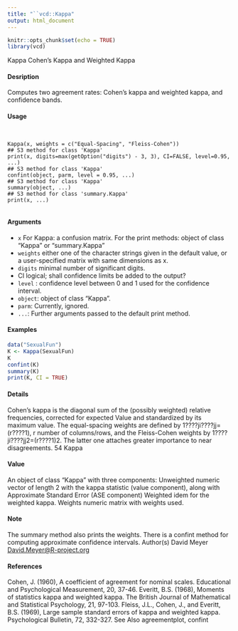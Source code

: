 ```yaml
---
title: "``vcd::Kappa"
output: html_document
---
```

```r
knitr::opts_chunk$set(echo = TRUE)
library(vcd)
```


Kappa Cohen's Kappa and Weighted Kappa

#### Desription

Computes two agreement rates: Cohen's kappa and weighted kappa, and confidence bands.

#### Usage
<pre><code>

Kappa(x, weights = c("Equal-Spacing", "Fleiss-Cohen"))
## S3 method for class 'Kappa'
print(x, digits=max(getOption("digits") - 3, 3), CI=FALSE, level=0.95, ...)
## S3 method for class 'Kappa'
confint(object, parm, level = 0.95, ...)
## S3 method for class 'Kappa'
summary(object, ...)
## S3 method for class 'summary.Kappa'
print(x, ...)

</code></pre>
#### Arguments

* ``x`` For Kappa: a confusion matrix. For the print methods: object of class "Kappa" or "summary.Kappa"
* ``weights`` either one of the character strings given in the default value, or a user-specified matrix with same dimensions as x.
* ``digits`` minimal number of significant digits.
* CI logical; shall confidence limits be added to the output?
* `` level`` : confidence level between 0 and 1 used for the confidence interval.
* ``object``: object of class "Kappa".
* ``parm``: Currently, ignored.
* ``...``: Further arguments passed to the default print method.



#### Examples
```r

data("SexualFun")
K <- Kappa(SexualFun)
K
confint(K)
summary(K)
print(K, CI = TRUE)
```
#### Details
Cohen's kappa is the diagonal sum of the (possibly weighted) relative frequencies, corrected for
expected  Value 
 and standardized by its maximum value. The equal-spacing weights are defined by
1????ji????jj=(r????1), r number of columns/rows, and the Fleiss-Cohen weights by 1????ji????jj2=(r????1)2.
The latter one attaches greater importance to near disagreements.
54 Kappa

#### Value
An object of class "Kappa" with three components:
Unweighted numeric vector of length 2 with the kappa statistic (value component), along
with Approximate Standard Error (ASE component)
Weighted idem for the weighted kappa.
Weights numeric matrix with weights used.

#### Note
The summary method also prints the weights.
There is a confint method for computing approximate confidence intervals.
Author(s)
David Meyer <David.Meyer@R-project.org>

#### References
Cohen, J. (1960), A coefficient of agreement for nominal scales. Educational and Psychological Measurement, 20, 37-46.
Everitt, B.S. (1968), Moments of statistics kappa and weighted kappa. The British Journal of Mathematical and Statistical Psychology, 21, 97-103.
Fleiss, J.L., Cohen, J., and Everitt, B.S. (1969), Large sample standard errors of kappa and weighted kappa. Psychological Bulletin, 72, 332-327.
See Also
agreementplot, confint
